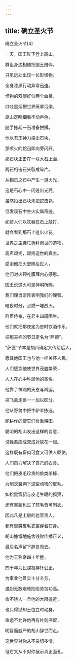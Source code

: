 ```yaml
---
---
---
```

title: 确立圣火节
---




确立圣火节[4]



一天，国王陛下登上高山，

群臣身边相随把国王陪伴。

只见远处出现一长形怪物，

全身漆黑行动异常迅速。

怪物的双眼好似两个血泉，

口吐黑烟把世界笼罩污染。

胡山定睛细看不动声色，

随手拣起一石准备拼搏。

他以君王神力投出石块，

那喷火的蛇迅即向旁闪开。

那石块正击在一块大石上面，

两石相击石头裂成碎片。

从相击之石中产生一道火光，

这是石心中一闪迸出光亮。

虽然投出石块未把蛇击毙，

但发现石中生火实属奇迹。

如若人们以铁器在石上敲打，

就会看到那石上迸出火花。

世界之主连忙祈拜创世的造物，

高声颂扬，颂扬造世的真主。

感谢他把火恩赐给世人，

他们对火顶礼膜拜内心感恩。

国王说这火可是神明所赐，

我们理当崇拜表明我们的理智。

暗夜时分，点燃一堆烈火，

群臣侍奉，在君主四周围坐。

他们就把那夜定为吉时饮酒作乐，

把那吉祥的节日定名为“萨德”。

“萨德”节本是胡山确定又传给后人，

愿其他国王也与他一样关怀人民。

人们感念他使世界茂盛繁荣，

人人在心中称颂他的圣名。

他靠了神赐的天恩与鸿运，

把飞禽走兽一一加以区分。

他从野兽中把牛驴羊拣选，

能耕作的使它们负重耕田。

聪明的胡山发出这样的旨意，

说牲畜应成双成对放在一起。

这样既有畜肉可食又可供人驱使，

人们自力解决了自己的衣食。

他们把皮毛珍贵的兽类杀掉，

为制衣裳剥下这些动物的皮毛。

如松鼠雪貂与皮毛生暖的狐狸，

还有黑貂也生了软毛皆可制衣。

因此凡是上层的达官贵人，

都有兽类皮毛衣裳穿着在身。

胡山慷慨地施舍钱财传播正义，

最后名声留下辞世而去。

他为王称帝四十年整，

四十年为民谋福存怀公正。

为事业他着实十分辛劳，

遇到无数艰难险阻劳苦功高。

命不饶人一旦他的大限逼近，

也只得抛却王位立时动身。

命运不允许他再有片刻滞留，

明智而威严的胡山辞世而走。

这世界对你从不亲切多情，

但它又从不对你展示真正面孔。